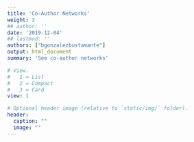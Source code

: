 ```yaml
---
title: 'Co-Author Networks'
weight: 3
## author: ''
date: '2019-12-04'
## lastmod: ''
authors: ["bgonzalezbustamante"]
output: html_document
summary: 'See co-author networks'

# View.
#   1 = List
#   2 = Compact
#   3 = Card
view: 1

# Optional header image (relative to `static/img/` folder).
header:
  caption: ""
  image: ""
---
```


